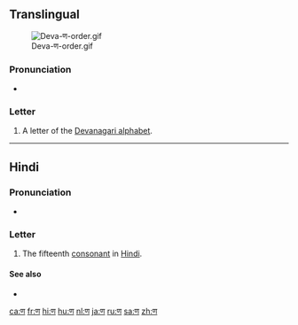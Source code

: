 {{character info/new}}
{{also|प}}
==Translingual==
[[File:Deva-ण-order.gif|thumb]]

===Pronunciation===
* {{IPA|/ɳə/|lang=mul}} {{qualifier|may vary by language}}

===Letter===
{{mul-Deva|ṇa}}

# A letter of the [[Devanagari alphabet]].

----

==Hindi==

===Pronunciation===
* {{IPA|/ɳə/|lang=hi}}

===Letter===
{{head|hi|letter}}

# The fifteenth [[consonant]] in [[Hindi]].

====See also====

* {{list:Devanagari script letters/hi}}

[[ca:ण]]
[[fr:ण]]
[[hi:ण]]
[[hu:ण]]
[[nl:ण]]
[[ja:ण]]
[[ru:ण]]
[[sa:ण]]
[[zh:ण]]